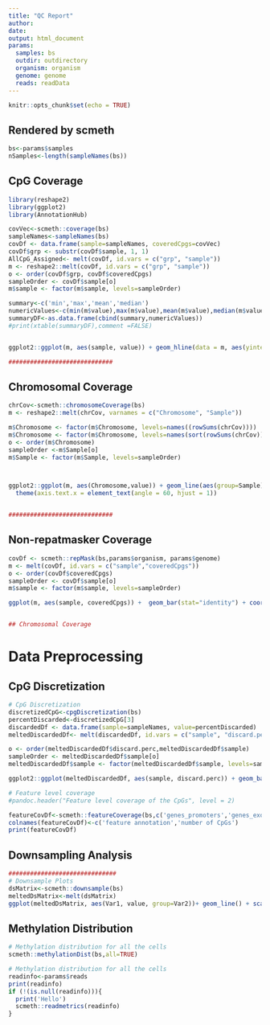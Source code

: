 ```yaml
---
title: "QC Report"
author: 
date: 
output: html_document
params:
  samples: bs
  outdir: outdirectory
  organism: organism
  genome: genome
  reads: readData
---
```


```r
knitr::opts_chunk$set(echo = TRUE)
```

## Rendered by scmeth

```r
bs<-params$samples
nSamples<-length(sampleNames(bs))
```

## CpG Coverage 

```r
library(reshape2)
library(ggplot2)
library(AnnotationHub)

covVec<-scmeth::coverage(bs)
sampleNames<-sampleNames(bs)
covDf <- data.frame(sample=sampleNames, coveredCpgs=covVec)
covDf$grp <- substr(covDf$sample, 1, 1)
AllCpG_Assigned<- melt(covDf, id.vars = c("grp", "sample"))
m <- reshape2::melt(covDf, id.vars = c("grp", "sample"))
o <- order(covDf$grp, covDf$coveredCpgs)
sampleOrder <- covDf$sample[o]
m$sample <- factor(m$sample, levels=sampleOrder)

summary<-c('min','max','mean','median')
numericValues<-c(min(m$value),max(m$value),mean(m$value),median(m$value))
summaryDF<-as.data.frame(cbind(summary,numericValues))
#print(xtable(summaryDF),comment =FALSE)


ggplot2::ggplot(m, aes(sample, value)) + geom_hline(data = m, aes(yintercept = as.numeric(median(value))), linetype=2, color="blue")+ geom_bar(stat="identity") + coord_flip() + scale_y_continuous(name="Number of CpGs") + xlab("Sample") + ggtitle("Number of Covered CpGs")  + theme_bw()

#############################
```


## Chromosomal Coverage
```r
chrCov<-scmeth::chromosomeCoverage(bs)
m <- reshape2::melt(chrCov, varnames = c("Chromosome", "Sample"))

m$Chromosome <- factor(m$Chromosome, levels=names((rowSums(chrCov))))
m$Chromosome <- factor(m$Chromosome, levels=names(sort(rowSums(chrCov))))
o <- order(m$Chromosome)
sampleOrder <-m$Sample[o]
m$Sample <- factor(m$Sample, levels=sampleOrder)



ggplot2::ggplot(m, aes(Chromosome,value)) + geom_line(aes(group=Sample)) + ggtitle("Number of covered CpGs by chromosome") + xlab("Chromosomes ordered by coverage") +
  theme(axis.text.x = element_text(angle = 60, hjust = 1))


#############################
```


## Non-repatmasker Coverage
```r
covDf <- scmeth::repMask(bs,params$organism, params$genome)
m <- melt(covDf, id.vars = c("sample","coveredCpgs"))
o <- order(covDf$coveredCpgs)
sampleOrder <- covDf$sample[o]
m$sample <- factor(m$sample, levels=sampleOrder)

ggplot(m, aes(sample, coveredCpgs)) +  geom_bar(stat="identity") + coord_flip() + scale_y_continuous(name="Number of CpGs") + xlab("Sample") + ggtitle("Number of Covered Non-repeatmasker CpGs")  + theme_bw()


## Chromosomal Coverage
```

# Data Preprocessing
## CpG Discretization

```r
# CpG Discretization
discretizedCpG<-cpgDiscretization(bs)
percentDiscarded<-discretizedCpG[3]
discardedDf <- data.frame(sample=sampleNames, value=percentDiscarded)
meltedDiscardedDf<- melt(discardedDf, id.vars = c("sample", "discard.perc"))

o <- order(meltedDiscardedDf$discard.perc,meltedDiscardedDf$sample)
sampleOrder <- meltedDiscardedDf$sample[o]
meltedDiscardedDf$sample <- factor(meltedDiscardedDf$sample, levels=sampleOrder)

ggplot2::ggplot(meltedDiscardedDf, aes(sample, discard.perc)) + geom_bar(stat="identity") + coord_flip() + scale_y_continuous(name="Percentage of discarded CpGs") + xlab("Sample") + ggtitle("Discarded CpGs from each sample after discretization")  + theme_bw()

# Feature level coverage
#pandoc.header("Feature level coverage of the CpGs", level = 2)

featureCovDf<-scmeth::featureCoverage(bs,c('genes_promoters','genes_exons','genes_introns','genes_intergenic','cpg_islands','cpg_shelves','cpg_shores','cpg_inter'),genome)
colnames(featureCovDf)<-c('feature annotation','number of CpGs')
print(featureCovDf)
```

## Downsampling Analysis
```r

##############################
# Downsample Plots
dsMatrix<-scmeth::downsample(bs)
meltedDsMatrix<-melt(dsMatrix)
ggplot(meltedDsMatrix, aes(Var1, value, group=Var2))+ geom_line() + scale_x_continuous(name="Fraction of Reads") + scale_y_continuous(name="Number of CpG covered") + ggtitle("Saturation Analysis Plot") + theme_bw()

```

## Methylation Distribution
```r
# Methylation distribution for all the cells
scmeth::methylationDist(bs,all=TRUE)

```


```r
# Methylation distribution for all the cells
readinfo<-params$reads
print(readinfo)
if (!(is.null(readinfo))){
  print('Hello')
  scmeth::readmetrics(readinfo)
}


```
